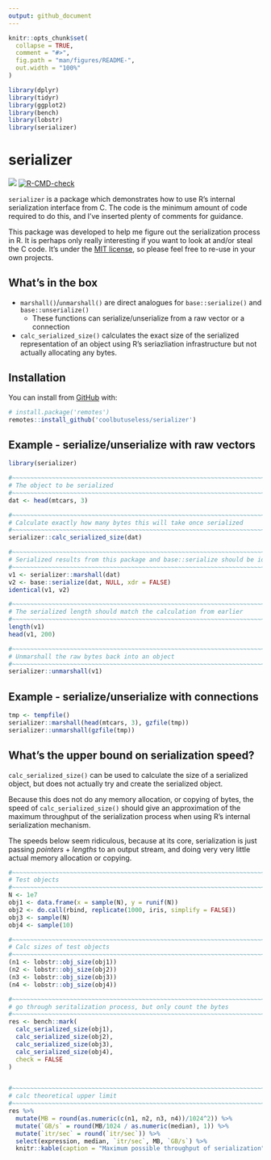 ```yaml
---
output: github_document
---
```


<!-- README.md is generated from README.Rmd. Please edit that file -->

```r
knitr::opts_chunk$set(
  collapse = TRUE,
  comment = "#>",
  fig.path = "man/figures/README-",
  out.width = "100%"
)

library(dplyr)
library(tidyr)
library(ggplot2)
library(bench)
library(lobstr)
library(serializer)
```

# serializer

<!-- badges: start -->
![](https://img.shields.io/badge/cool-useless-green.svg)
[![R-CMD-check](https://github.com/coolbutuseless/serializer/actions/workflows/R-CMD-check.yaml/badge.svg)](https://github.com/coolbutuseless/serializer/actions/workflows/R-CMD-check.yaml)
<!-- badges: end -->

`serializer` is a package which demonstrates how to use R's internal 
serialization interface from C.  The code is the minimum amount of code 
required to do this, and I've inserted plenty of comments for guidance.

This package was developed to help me figure out the serialization process in R.
It is perhaps only really interesting if you want to look at and/or steal the C
code.  It's under the [MIT license](https://mit-license.org/), so please feel 
free to re-use in your own projects.


## What's in the box

* `marshall()`/`unmarshall()` are direct analogues for `base::serialize()` and 
  `base::unserialize()`
    * These functions can serialize/unserialize from a raw vector or a connection 
* `calc_serialized_size()` calculates the exact size of the serialized
  representation of an object using R's seriazliation infrastructure but not
  actually allocating any bytes.

## Installation

You can install from [GitHub](https://github.com/coolbutuseless/serializer) with:

``` r
# install.package('remotes')
remotes::install_github('coolbutuseless/serializer')
```

        
        
## Example - serialize/unserialize with raw vectors


```r
library(serializer)

#~~~~~~~~~~~~~~~~~~~~~~~~~~~~~~~~~~~~~~~~~~~~~~~~~~~~~~~~~~~~~~~~~~~~~~~~~~~~~
# The object to be serialized
#~~~~~~~~~~~~~~~~~~~~~~~~~~~~~~~~~~~~~~~~~~~~~~~~~~~~~~~~~~~~~~~~~~~~~~~~~~~~~
dat <- head(mtcars, 3)

#~~~~~~~~~~~~~~~~~~~~~~~~~~~~~~~~~~~~~~~~~~~~~~~~~~~~~~~~~~~~~~~~~~~~~~~~~~~~~
# Calculate exactly how many bytes this will take once serialized
#~~~~~~~~~~~~~~~~~~~~~~~~~~~~~~~~~~~~~~~~~~~~~~~~~~~~~~~~~~~~~~~~~~~~~~~~~~~~~
serializer::calc_serialized_size(dat)

#~~~~~~~~~~~~~~~~~~~~~~~~~~~~~~~~~~~~~~~~~~~~~~~~~~~~~~~~~~~~~~~~~~~~~~~~~~~~~
# Serialized results from this package and base::serialize should be identical
#~~~~~~~~~~~~~~~~~~~~~~~~~~~~~~~~~~~~~~~~~~~~~~~~~~~~~~~~~~~~~~~~~~~~~~~~~~~~~
v1 <- serializer::marshall(dat)
v2 <- base::serialize(dat, NULL, xdr = FALSE)
identical(v1, v2)

#~~~~~~~~~~~~~~~~~~~~~~~~~~~~~~~~~~~~~~~~~~~~~~~~~~~~~~~~~~~~~~~~~~~~~~~~~~~~~
# The serialized length should match the calculation from earlier
#~~~~~~~~~~~~~~~~~~~~~~~~~~~~~~~~~~~~~~~~~~~~~~~~~~~~~~~~~~~~~~~~~~~~~~~~~~~~~
length(v1)
head(v1, 200)

#~~~~~~~~~~~~~~~~~~~~~~~~~~~~~~~~~~~~~~~~~~~~~~~~~~~~~~~~~~~~~~~~~~~~~~~~~~~~~
# Unmarshall the raw bytes back into an object  
#~~~~~~~~~~~~~~~~~~~~~~~~~~~~~~~~~~~~~~~~~~~~~~~~~~~~~~~~~~~~~~~~~~~~~~~~~~~~~
serializer::unmarshall(v1)
```



        
## Example - serialize/unserialize with connections


```r
tmp <- tempfile()
serializer::marshall(head(mtcars, 3), gzfile(tmp))
serializer::unmarshall(gzfile(tmp))
```





## What's the upper bound on serialization speed?

`calc_serialized_size()` can be used to calculate the size of a serialized object,
but does not actually try and create the serialized object.

Because this does not do any memory allocation, or copying of bytes, the speed
of `calc_serialized_size()` should give an approximation of the maximum 
throughput of the serialization process when using R's internal serialization
mechanism.

The speeds below seem ridiculous, because at its core, serialization is just passing 
*pointers* + *lengths* to an output stream, and doing very very little actual 
memory allocation or copying.


```r

#~~~~~~~~~~~~~~~~~~~~~~~~~~~~~~~~~~~~~~~~~~~~~~~~~~~~~~~~~~~~~~~~~~~~~~~~~~~~~
# Test objects
#~~~~~~~~~~~~~~~~~~~~~~~~~~~~~~~~~~~~~~~~~~~~~~~~~~~~~~~~~~~~~~~~~~~~~~~~~~~~~
N <- 1e7
obj1 <- data.frame(x = sample(N), y = runif(N))
obj2 <- do.call(rbind, replicate(1000, iris, simplify = FALSE))
obj3 <- sample(N)
obj4 <- sample(10)

#~~~~~~~~~~~~~~~~~~~~~~~~~~~~~~~~~~~~~~~~~~~~~~~~~~~~~~~~~~~~~~~~~~~~~~~~~~~~~
# Calc sizes of test objects
#~~~~~~~~~~~~~~~~~~~~~~~~~~~~~~~~~~~~~~~~~~~~~~~~~~~~~~~~~~~~~~~~~~~~~~~~~~~~~
(n1 <- lobstr::obj_size(obj1))
(n2 <- lobstr::obj_size(obj2))
(n3 <- lobstr::obj_size(obj3))
(n4 <- lobstr::obj_size(obj4))

#~~~~~~~~~~~~~~~~~~~~~~~~~~~~~~~~~~~~~~~~~~~~~~~~~~~~~~~~~~~~~~~~~~~~~~~~~~~~~
# go through seritalization process, but only count the bytes
#~~~~~~~~~~~~~~~~~~~~~~~~~~~~~~~~~~~~~~~~~~~~~~~~~~~~~~~~~~~~~~~~~~~~~~~~~~~~~
res <- bench::mark(
  calc_serialized_size(obj1),
  calc_serialized_size(obj2),
  calc_serialized_size(obj3),
  calc_serialized_size(obj4),
  check = FALSE
)


#~~~~~~~~~~~~~~~~~~~~~~~~~~~~~~~~~~~~~~~~~~~~~~~~~~~~~~~~~~~~~~~~~~~~~~~~~~~~~
# calc theoretical upper limit
#~~~~~~~~~~~~~~~~~~~~~~~~~~~~~~~~~~~~~~~~~~~~~~~~~~~~~~~~~~~~~~~~~~~~~~~~~~~~~
res %>% 
  mutate(MB = round(as.numeric(c(n1, n2, n3, n4))/1024^2)) %>%
  mutate(`GB/s` = round(MB/1024 / as.numeric(median), 1)) %>%
  mutate(`itr/sec` = round(`itr/sec`)) %>%
  select(expression, median, `itr/sec`, MB, `GB/s`) %>%
  knitr::kable(caption = "Maximum possible throughput of serialization")
```



